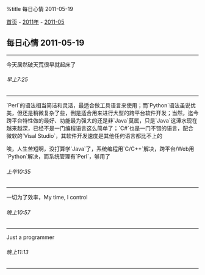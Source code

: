 %title 每日心情 2011-05-19

[[../../../index|首页]] - [[../index|2011年]] - [[index|2011-05]]
==每日心情 2011-05-19==
----
今天居然破天荒很早就起床了
======早上7:25======
----
`Perl`的语法相当简洁和灵活，最适合做工具语言来使用；而`Python`语法虽说优美，但还是稍微复杂了些，倒是适合用来进行大型的跨平台软件开发；当然，迄今跨平台特性做的最好、功能最为强大的还是非`Java`莫属，只是`Java`这潭水现在越来越深，已经不是一门编程语言这么简单了；`C#`也是一门不错的语言，配合微软的`Visal Studio`，其软件开发速度是其他任何语言都比不上的

唉，人生苦短啊，没打算学`Java`了，系统编程用`C/C++`解决，跨平台/Web用`Python`解决，而系统管理有`Perl`，够用了
======上午10:35======
----
一切为了效率，My time, I control
======晚上10:57======
----
Just a programmer
======晚上11:13======
----
